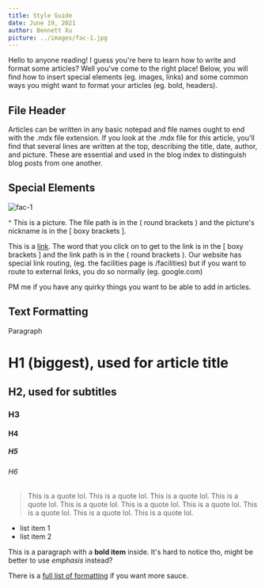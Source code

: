 ```yaml
---
title: Style Guide
date: June 19, 2021
author: Bennett Xu
picture: ../images/fac-1.jpg
---
```


Hello to anyone reading! I guess you're here to learn how to write and format some articles? Well you've come to the right place! Below, you will find how to insert special elements (eg. images, links) and some common ways you might want to format your articles (eg. bold, headers).

## File Header

Articles can be written in any basic notepad and file names ought to end with the .mdx file extension. If you look at the .mdx file for _this_ article, you'll find that several lines are written at the top, describing the title, date, author, and picture. These are essential and used in the blog index to distinguish blog posts from one another.

## Special Elements

![fac-1](/images/fac-2.jpg)

^ This is a picture. The file path is in the ( round brackets ) and the picture's nickname is in the [ boxy brackets ].

This is a [link](/donate). The word that you click on to get to the link is in the [ boxy brackets ] and the link path is in the ( round brackets ). Our website has special link routing, (eg. the facilities page is /facilities) but if you want to route to external links, you do so normally (eg. google.com)

PM me if you have any quirky things you want to be able to add in articles.

## Text Formatting

Paragraph

# H1 (biggest), used for article title

## H2, used for subtitles

### H3

#### H4

##### H5

###### H6

> This is a quote lol. This is a quote lol. This is a quote lol. This is a quote lol. This is a quote lol. This is a quote lol. This is a quote lol. This is a quote lol. This is a quote lol. This is a quote lol. 

- list item 1
- list item 2

This is a paragraph with a **bold item** inside. It's hard to notice tho, might be better to use _emphasis_ instead?

There is a [full list of formatting](https://mdxjs.com/table-of-components) if you want more sauce.